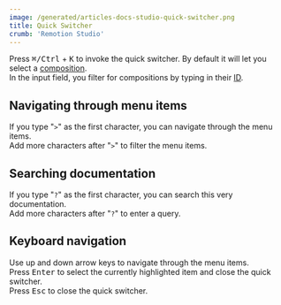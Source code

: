 ```yaml
---
image: /generated/articles-docs-studio-quick-switcher.png
title: Quick Switcher
crumb: 'Remotion Studio'
---
```


Press <kbd>⌘/Ctrl</kbd> + <kbd>K</kbd> to invoke the quick switcher. By default it will let you select a [composition](/docs/terminology/composition).  
In the input field, you filter for compositions by typing in their [ID](/docs/terminology/composition#composition-id).

## Navigating through menu items

If you type "`>`" as the first character, you can navigate through the menu items.  
Add more characters after "`>`" to filter the menu items.

## Searching documentation

If you type "`?`" as the first character, you can search this very documentation.  
Add more characters after "`?`" to enter a query.

## Keyboard navigation

Use up and down arrow keys to navigate through the menu items.  
Press <kbd>Enter</kbd> to select the currently highlighted item and close the quick switcher.  
Press <kbd>Esc</kbd> to close the quick switcher.
